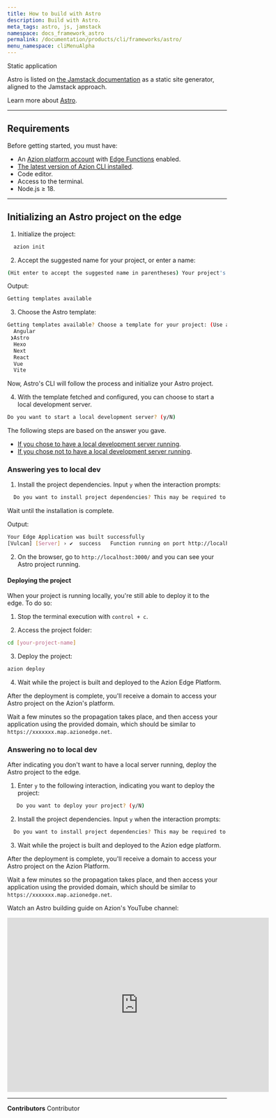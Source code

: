 ```yaml
---
title: How to build with Astro
description: Build with Astro.
meta_tags: astro, js, jamstack
namespace: docs_framework_astro
permalink: /documentation/products/cli/frameworks/astro/
menu_namespace: cliMenuAlpha
---
```



<Badge variant="accent">
  Static application
</Badge>

Astro is listed on [the Jamstack documentation](https://jamstack.org/generators/astro/) as a static site generator, aligned to the Jamstack approach.

Learn more about [Astro](https://docs.astro.build/en/getting-started/).

---

## Requirements

Before getting started, you must have:

- An [Azion platform account](/en/documentation/products/accounts/creating-account/) with [Edge Functions](/en/documentation/products/build/edge-application/edge-functions/) enabled.
- [The latest version of Azion CLI installed](/en/documentation/products/azion-cli/overview/).
- Code editor.
- Access to the terminal.
- Node.js ≥ 18.

---

## Initializing an Astro project on the edge

1. Initialize the project:

```sh 
  azion init
```

2. Accept the suggested name for your project, or enter a name:

```sh 
(Hit enter to accept the suggested name in parentheses) Your project's name:  (dynamic_caligari)
```

Output: 

```sh
Getting templates available
```

3. Choose the Astro template: 

```sh 
Getting templates available? Choose a template for your project: (Use arrow keys)
  Angular 
 ❯Astro 
  Hexo 
  Next 
  React 
  Vue 
  Vite 
```

Now, Astro's CLI will follow the process and initialize your Astro project.

4. With the template fetched and configured, you can choose to start a local development server.

```sh 
Do you want to start a local development server? (y/N) 
```

The following steps are based on the answer you gave. 

- [If you chose to have a local development server running](/en/documentation/products/cli/frameworks/astro/#answering-yes-to-local-dev).
- [If you chose not to have a local development server running](/en/documentation/products/cli/frameworks/astro/#answering-no-to-local-dev).

### Answering yes to local dev

1. Install the project dependencies. Input `y` when the interaction prompts:

```sh 
  Do you want to install project dependencies? This may be required to start local development server (y/N)
```

Wait until the installation is complete.

Output:

```sh
Your Edge Application was built successfully
[Vulcan] [Server] › ✔  success   Function running on port http://localhost:3000/
```

2. On the browser, go to `http://localhost:3000/` and you can see your Astro project running.

#### Deploying the project

When your project is running locally, you're still able to deploy it to the edge. To do so:

1. Stop the terminal execution with `control + c`. 

2. Access the project folder:

```sh
cd [your-project-name] 
```

3. Deploy the project: 

```sh
azion deploy
```

4. Wait while the project is built and deployed to the Azion Edge Platform.

After the deployment is complete, you'll receive a domain to access your Astro project on the Azion's platform.

Wait a few minutes so the propagation takes place, and then access your application using the provided domain, which should be similar to `https://xxxxxxx.map.azionedge.net`.

### Answering no to local dev

After indicating you don't want to have a local server running, deploy the Astro project to the edge.

1. Enter `y` to the following interaction, indicating you want to deploy the project:

```sh
   Do you want to deploy your project? (y/N) 
```

2. Install the project dependencies. Input `y` when the interaction prompts:

```sh 
  Do you want to install project dependencies? This may be required to deploy your project (y/N)
```

3. Wait while the project is built and deployed to the Azion edge platform.

After the deployment is complete, you'll receive a domain to access your Astro project on the Azion Platform.

Wait a few minutes so the propagation takes place, and then access your application using the provided domain, which should be similar to `https://xxxxxxx.map.azionedge.net`.


Watch an Astro building guide on Azion's YouTube channel:

<iframe
   src="https://www.youtube.com/embed/FIMBJBpZsdU"
   title="How to build with Astro"
   loading="lazy"
   width="600"
   height="400"
   frameborder="0"
   allow="accelerometer; autoplay; clipboard-write; encrypted-media; gyroscope; picture-in-picture; web-share"
   allowfullscreen></iframe>

---


**Contributors** <ContributorList>Contributor</ContributorList>
